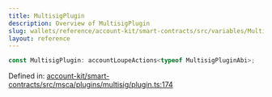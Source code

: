 ```yaml
---
title: MultisigPlugin
description: Overview of MultisigPlugin
slug: wallets/reference/account-kit/smart-contracts/src/variables/MultisigPlugin
layout: reference
---
```


```ts
const MultisigPlugin: accountLoupeActions<typeof MultisigPluginAbi>;
```

Defined in: [account-kit/smart-contracts/src/msca/plugins/multisig/plugin.ts:174](https://github.com/alchemyplatform/aa-sdk/blob/49e74eee8606f480b200b4612d00d950da8a8742/account-kit/smart-contracts/src/msca/plugins/multisig/plugin.ts#L174)
